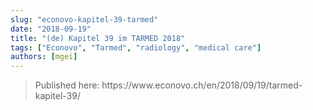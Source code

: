 ```yaml
---
slug: "econovo-kapitel-39-tarmed"
date: "2018-09-19"
title: "(de) Kapitel 39 im TARMED 2018"
tags: ["Econovo", "Tarmed", "radiology", "medical care"]
authors: [mgei]
---
```

  
> Published here: https://www.econovo.ch/en/2018/09/19/tarmed-kapitel-39/